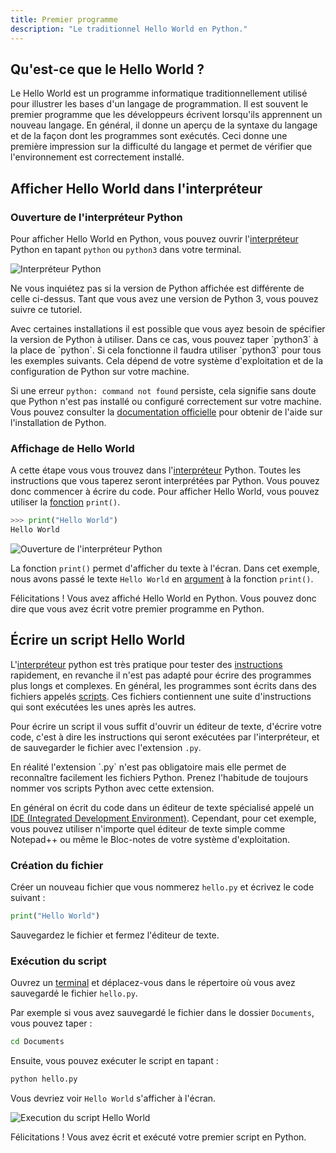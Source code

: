 ```yaml
---
title: Premier programme
description: "Le traditionnel Hello World en Python."
---
```



## Qu'est-ce que le Hello World ?

Le Hello World est un programme informatique traditionnellement utilisé pour illustrer les bases d'un langage de programmation. Il est souvent le premier programme que les développeurs écrivent lorsqu'ils apprennent un nouveau langage.
En général, il donne un aperçu de la syntaxe du langage et de la façon dont les programmes sont exécutés.
Ceci donne une première impression sur la difficulté du langage et permet de vérifier que l'environnement est correctement installé.

## Afficher Hello World dans l'interpréteur

### Ouverture de l'interpréteur Python

Pour afficher Hello World en Python, vous pouvez ouvrir l'[interpréteur](./glossary#interpréteur) Python en tapant `python` ou `python3` dans votre terminal.

![Interpréteur Python](/python-interpreter.png)

Ne vous inquiétez pas si la version de Python affichée est différente de celle ci-dessus. Tant que vous avez une version de Python 3, vous pouvez suivre ce tutoriel.

<Callout type="info" title="Version de Python">
  Avec certaines installations il est possible que vous ayez besoin de spécifier
  la version de Python à utiliser. Dans ce cas, vous pouvez taper `python3` à la
  place de `python`. Si cela fonctionne il faudra utiliser `python3` pour tous
  les exemples suivants. Cela dépend de votre système d'exploitation et de la
  configuration de Python sur votre machine.
</Callout>

Si une erreur `python: command not found` persiste, cela signifie sans doute que Python n'est pas installé ou configuré correctement sur votre machine. Vous pouvez consulter la [documentation officielle](https://www.python.org/downloads/) pour obtenir de l'aide sur l'installation de Python.

### Affichage de Hello World

A cette étape vous vous trouvez dans l'[interpréteur](/glossary#interpréteur) Python. Toutes les instructions que vous taperez seront interprétées
par Python. Vous pouvez donc commencer à écrire du code.
Pour afficher Hello World, vous pouvez utiliser la [fonction](./glossary#fonction) `print()`.

```python
>>> print("Hello World")
Hello World
```

![Ouverture de l'interpréteur Python](/python-hello-world.png)

La fonction `print()` permet d'afficher du texte à l'écran. Dans cet exemple, nous avons passé le texte `Hello World` en [argument](./glossary#argument) à la fonction `print()`.

Félicitations ! Vous avez affiché Hello World en Python.
Vous pouvez donc dire que vous avez écrit votre premier programme en Python.

## Écrire un script Hello World

L'[interpréteur](/glossary#interpréteur) python est très pratique pour tester des [instructions](glossary#instruction) rapidement, en revanche il n'est pas adapté pour écrire des programmes plus longs et complexes.
En général, les programmes sont écrits dans des fichiers appelés [scripts](./glossary#script). Ces fichiers contiennent une suite d'instructions qui sont exécutées les unes après les autres.

Pour écrire un script il vous suffit d'ouvrir un éditeur de texte, d'écrire votre code, c'est à dire les instructions qui seront exécutées par l'interpréteur, et de sauvegarder le fichier avec l'extension `.py`.

<Callout type="info" title="Extension de fichier">
  En réalité l'extension `.py` n'est pas obligatoire mais elle permet de
  reconnaître facilement les fichiers Python. Prenez l'habitude de toujours
  nommer vos scripts Python avec cette extension.
</Callout>

En général on écrit du code dans un éditeur de texte spécialisé appelé un [IDE (Integrated Development Environment)](./glossary#ide).
Cependant, pour cet exemple, vous pouvez utiliser n'importe quel éditeur de texte simple comme Notepad++ ou même le Bloc-notes de votre système d'exploitation.

### Création du fichier

Créer un nouveau fichier que vous nommerez `hello.py` et écrivez le code suivant :

```python title="hello.py"
print("Hello World")
```

Sauvegardez le fichier et fermez l'éditeur de texte.

### Exécution du script

Ouvrez un [terminal](./glossary#terminal) et déplacez-vous dans le répertoire où vous avez sauvegardé le fichier `hello.py`.

Par exemple si vous avez sauvegardé le fichier dans le dossier `Documents`, vous pouvez taper :

```bash title="Terminal"
cd Documents
```

Ensuite, vous pouvez exécuter le script en tapant :

```bash title="Terminal"
python hello.py
```

Vous devriez voir `Hello World` s'afficher à l'écran.

![Execution du script Hello World](/python-hello-world-script.png)

Félicitations ! Vous avez écrit et exécuté votre premier script en Python.
